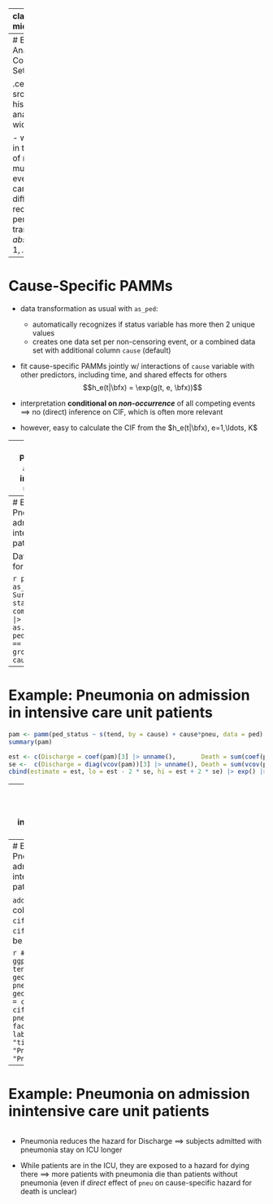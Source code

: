 
---
class: inverse, middle, center

.center[
.font120[
**Competing Risks**
]
]

<html>
  <div style=---float:left></div>
  <hr color='#005500' size=1px width=900pxpx>
</html>


---
# Event History Analysis: Competing Risks Setting

.center[
<img src="figures/event-history-analysis.svg", width="700px">
]

- we are interested in the occurences of multiple, mutually exclusive events, e.g. patients can die from different causes or recover permanently.
- transient state $0$
- *absorbing* states $1,\ldots,K$

---
# Cause-Specific PAMMs

- data transformation as usual with `as_ped`:
  + automatically recognizes if status variable has more then 2 unique values
  + creates one data set per non-censoring event, or a combined data set with additional column `cause` (default)

- fit cause-specific PAMMs jointly w/ interactions of `cause` variable with other predictors, including time, and shared effects for others
$$h_e(t|\bfx) = \exp(g(t, e, \bfx))$$

- interpretation **conditional on *non-occurrence*** of all competing events
  $\implies$ no (direct) inference on CIF, which is often more relevant
- however, easy to calculate the CIF from the $h_e(t|\bfx), e=1,\ldots, K$


---
# Example: Pneumonia on admission in intensive care unit patients

The example follows `r Citet(bib, "beyersmann_competing_2012")`: "Competing Risks and Multistate Models with R"

- 747 ICU patients
- endpoints: `status` = 0/1/2 for censoring, discharge from the ICU, and death
- event of interest: death (`status` = 2), competing event: discharge from the ICU (`status` = 1)
- variable of interest  `pneu`: A patient's pneumonia status at admission (0 = no pneumonia, 1 = pneumonia)

```r
data(sir.adm, package = "mvna")
sir.adm |> filter(id %in% c(41, 395, 17058)) |> knitr::kable()
```


---
# Example: Pneumonia on admission in intensive care unit patients

Data in PED format:

```r
ped <- as_ped(sir.adm, Surv(time, status)~ pneu, combine = TRUE) |>
  mutate(cause = as.factor(cause))
ped |> filter(id == 41) |> group_by(id, cause) |> kable()
```

---
# Example: Pneumonia on admission in intensive care unit patients
```r
pam <- pamm(ped_status ~ s(tend, by = cause) + cause*pneu, data = ped)
summary(pam)
```

```r
est <- c(Discharge = coef(pam)[3] |> unname(),       Death = sum(coef(pam)[3:4]))
se <-  c(Discharge = diag(vcov(pam))[3] |> unname(), Death = sum(vcov(pam)[3:4, 3:4])) |> sqrt()
cbind(estimate = est, lo = est - 2 * se, hi = est + 2 * se) |> exp() |> round(2)
```

---
# Example: Pneumonia on admission in intensive care unit patients

- pneumonia doesn't appear to have a clear effect on the death hazard
- this does *not* imply that pneumonia has no effect on mortality <br>
$implies$ Calculate the CIF to check effect of pneumonia on probability of death

First, use `make_newdata` to create the data set to calculate the CIF

```r
ndf <- ped |> make_newdata(tend  = unique(tend), pneu  = unique(pneu), cause = unique(cause))
```

Second, use `add_cif` to add the CIF to the data set.
```r
ndf <- ndf |>
  group_by(cause, pneu) |> # important!
  add_cif(pam) |> ungroup() |>
  mutate(
    cause = factor(cause, labels = c("Discharge", "Death")),
    pneu  = factor(pneu, labels = c("No Pneumonia", "Pneumonia"))
  )
```

---
# Example: Pneumonia on admission in intensive care unit patients

`add_cif` crated a new columns `cif`, `cif_lower`, and `cif_upper`, which can be visualized.

```r
# visualization
ggplot(ndf, aes(x = tend, y = cif)) + geom_line(aes(col = pneu)) +
  geom_ribbon(aes(ymin = cif_lower, ymax = cif_upper, fill = pneu), alpha = .3) +
  facet_wrap(~cause) + labs(y = "CIF", x = "time", color = "Pneumonia", fill = "Pneumonia")
```

---
# Example: Pneumonia on admission inintensive care unit patients

```r
```

- Pneumonia reduces the hazard for Discharge
$\implies$ subjects admitted with pneumonia stay on ICU longer

- While patients are in the ICU, they are exposed to a hazard for dying there
$\implies$ more patients with pneumonia die than patients without pneumonia
(even if *direct* effect of `pneu` on cause-specific hazard for death is unclear)
